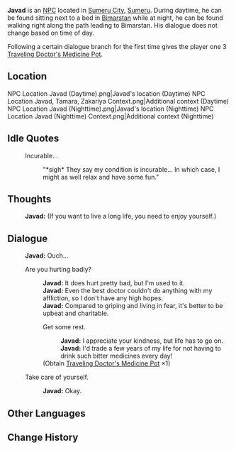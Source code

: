 {{Character Infobox
|type             = NPC
|image            = NPC Javad.png
|region           = Sumeru
|affiliation      = 
|title            =
|dialoguereward   = {{Card|Traveling Doctor's Medicine Pot|1|quality=3|stars=1}}
|ancestry         = <!-- Clan/family -->
|father           = 
|mother           = 
|spouse           = 
|sibling          = 
|child            = 
|relative         = 
|voiceEN          = 
|voiceCN          = 
|voiceJP          = 
}}
'''Javad''' is an [[NPC]] located in [[Sumeru City]], [[Sumeru]]. During daytime, he can be found sitting next to a bed in [[Bimarstan]] while at night, he can be found walking right along the path leading to Bimarstan. His dialogue does not change based on time of day.

Following a certain dialogue branch for the first time gives the player one 3{{star}} [[Traveling Doctor's Medicine Pot]].

==Location==
<gallery>
NPC Location Javad (Daytime).png|Javad's location (Daytime)
NPC Location Javad, Tamara, Zakariya Context.png|Additional context (Daytime)
NPC Location Javad (Nighttime).png|Javad's location (Nighttime)
NPC Location Javad (Nighttime) Context.png|Additional context (Nighttime)
</gallery>
<!--
==Profile==
''(To be added.)''

===Personality===
''(To be added.)''

===Appearance===
''(To be added.)''

==Quests and Events==
{{Quests and Events}}
-->

==Idle Quotes==
{{Dialogue start}}
: {{DIcon|Idle}} Incurable...
:: {{A|VO Javad 01.ogg}} "*sigh* They say my condition is incurable... In which case, I might as well relax and have some fun."
{{Dialogue end}}

==Thoughts==
{{All Schemes to Know Explanation|name=Javad}}
:{{A|VO Javad All Schemes to Know 01.ogg}} '''Javad:''' (If you want to live a long life, you need to enjoy yourself.)

==Dialogue==
{{Dialogue start}}
:'''Javad:''' Ouch...
:{{DIcon}} Are you hurting badly?
::'''Javad:''' It does hurt pretty bad, but I'm used to it.
::'''Javad:''' Even the best doctor couldn't do anything with my affliction, so I don't have any high hopes.
::'''Javad:''' Compared to griping and living in fear, it's better to be upbeat and charitable.
::{{DIcon|Reward}} Get some rest.
:::'''Javad:''' I appreciate your kindness, but life has to go on.
:::'''Javad:''' I'd trade a few years of my life for not having to drink such bitter medicines every day!
::; (Obtain [[Traveling Doctor's Medicine Pot]] ×1)
:{{DIcon}} Take care of yourself.
::'''Javad:''' Okay.
{{Dialogue end}}
<!--
==Event Dialogue==
===Event Name===
{{Dialogue start}}
:'''{{subst:PAGENAME}}:'''
{{Dialogue end}}

==Trivia==
* 
-->

==Other Languages==
{{Other Languages
|default_hidden = 1
|en      = Javad
|zhs     = 贾瓦德
|zhs_rm  = Jiǎwǎdé
|zht     = 賈瓦德
|zht_rm  = Jiǎwǎdé
|ja      = ジャヴァド
|ja_rm   = Javado
|ko      = 자바드
|ko_rm   = Jabadeu
|es      = Javad
|fr      = Javad
|ru      = Джавад
|th      = Javad
|vi      = Javad
|de      = Javad
|id      = Javad
|pt      = Javad
|tr      = Javad
|it      = Javad
}}

==Change History==
{{Change History|3.0}}
<!--
==References==
{{Reflist}}
-->